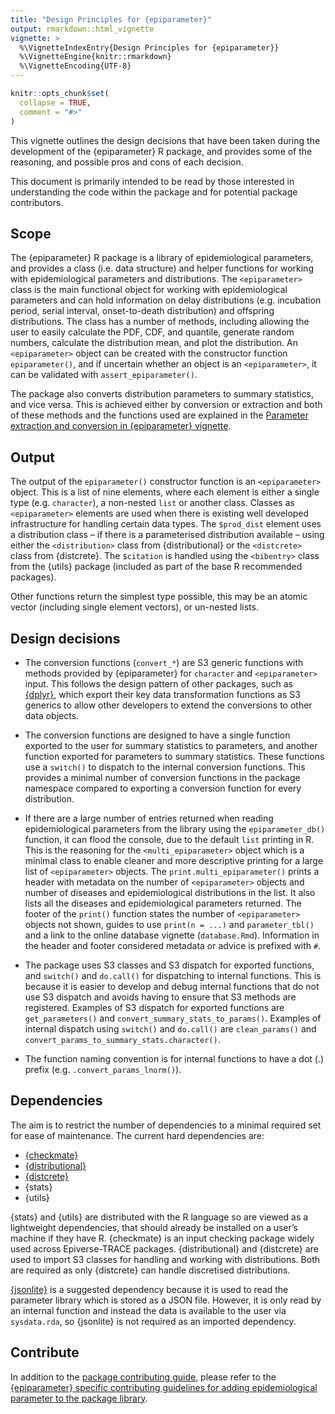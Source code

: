 ```yaml
---
title: "Design Principles for {epiparameter}"
output: rmarkdown::html_vignette
vignette: >
  %\VignetteIndexEntry{Design Principles for {epiparameter}}
  %\VignetteEngine{knitr::rmarkdown}
  %\VignetteEncoding{UTF-8}
---
```


```r
knitr::opts_chunk$set(
  collapse = TRUE,
  comment = "#>"
)
```

This vignette outlines the design decisions that have been taken during the development of the {epiparameter} R package, and provides some of the reasoning, and possible pros and cons of each decision.

This document is primarily intended to be read by those interested in understanding the code within the package and for potential package contributors.

## Scope

The {epiparameter} R package is a library of epidemiological parameters, and provides a class (i.e. data structure) and helper functions for working with epidemiological parameters and distributions. The `<epiparameter>` class is the main functional object for working with epidemiological parameters and can hold information on delay distributions (e.g. incubation period, serial interval, onset-to-death distribution) and offspring distributions. The class has a number of methods, including allowing the user to easily calculate the PDF, CDF, and quantile, generate random numbers, calculate the distribution mean, and plot the distribution. An `<epiparameter>` object can be created with the constructor function `epiparameter()`, and if uncertain whether an object is an `<epiparameter>`, it can be validated with `assert_epiparameter()`.

The package also converts distribution parameters to summary statistics, and vice versa. This is achieved either by conversion or extraction and both of these methods and the functions used are explained in the [Parameter extraction and conversion in {epiparameter} vignette](extract_convert.html).

## Output

The output of the `epiparameter()` constructor function is an `<epiparameter>` object. This is a list of nine elements, where each element is either a single type (e.g. `character`), a non-nested `list` or another class. Classes as `<epiparameter>` elements are used when there is existing well developed infrastructure for handling certain data types. The `$prod_dist` element uses a distribution class -- if there is a parameterised distribution available -- using either the `<distribution>` class from {distributional} or the `<distcrete>` class from {distcrete}. The `$citation` is handled using the `<bibentry>` class from the {utils} package (included as part of the base R recommended packages). 

Other functions return the simplest type possible, this may be an atomic vector (including single element vectors), or un-nested lists.

## Design decisions

* The conversion functions (`convert_*`) are S3 generic functions with methods provided by {epiparameter} for `character` and `<epiparameter>` input. This follows the design pattern of other packages, such as [{dplyr}](https://dplyr.tidyverse.org/), which export their key data transformation functions as S3 generics to allow other developers to extend the conversions to other data objects.

* The conversion functions are designed to have a single function exported to the user for summary statistics to parameters, and another function exported for parameters to summary statistics. These functions use a `switch()` to dispatch to the internal conversion functions. This provides a minimal number of conversion functions in the package namespace compared to exporting a conversion function for every distribution.

* If there are a large number of entries returned when reading epidemiological parameters from the library using the `epiparameter_db()` function, it can flood the console, due to the default `list` printing in R. This is the reasoning for the `<multi_epiparameter>` object which is a minimal class to enable cleaner and more descriptive printing for a large list of `<epiparameter>` objects. The `print.multi_epiparameter()` prints a header with metadata on the number of `<epiparameter>` objects and number of diseases and epidemiological distributions in the list. It also lists all the diseases and epidemiological parameters returned. The footer of the `print()` function states the number of `<epiparameter>` objects not shown, guides to use `print(n = ...)` and `parameter_tbl()` and a link to the online database vignette (`database.Rmd`). Information in the header and footer considered metadata or advice is prefixed with `#`.

* The package uses S3 classes and S3 dispatch for exported functions, and `switch()` and `do.call()` for dispatching to internal functions. This is because it is easier to develop and debug internal functions that do not use S3 dispatch and avoids having to ensure that S3 methods are registered. Examples of S3 dispatch for exported functions are `get_parameters()` and `convert_summary_stats_to_params()`. Examples of internal dispatch using `switch()` and `do.call()` are `clean_params()` and `convert_params_to_summary_stats.character()`.

* The function naming convention is for internal functions to have a dot (.) prefix (e.g. `.convert_params_lnorm()`).

## Dependencies

The aim is to restrict the number of dependencies to a minimal required set for ease of maintenance. The current hard dependencies are:

* [{checkmate}](https://CRAN.R-project.org/package=checkmate)
* [{distributional}](https://CRAN.R-project.org/package=distributional)
* [{distcrete}](https://CRAN.R-project.org/package=distcrete)
* {stats}
* {utils}

{stats} and {utils} are distributed with the R language so are viewed as a lightweight dependencies, that should already be installed on a user's machine if they have R. {checkmate} is an input checking package widely used across Epiverse-TRACE packages. {distributional} and {distcrete} are used to import S3 classes for handling and working with distributions. Both are required as only {distcrete} can handle discretised distributions.

[{jsonlite}](https://CRAN.R-project.org/package=jsonlite) is a suggested dependency because it is used to read the parameter library which is stored as a JSON file. However, it is only read by an internal function and instead the data is available to the user via `sysdata.rda`, so {jsonlite} is not required as an imported dependency.

## Contribute

In addition to the [package contributing guide](https://github.com/epiverse-trace/.github/blob/main/CONTRIBUTING.md), please refer to the [{epiparameter} specific contributing guidelines for adding epidemiological parameter to the package library](https://epiverse-trace.github.io/epiparameter/articles/data_protocol.html#contributing-to-the-package).
